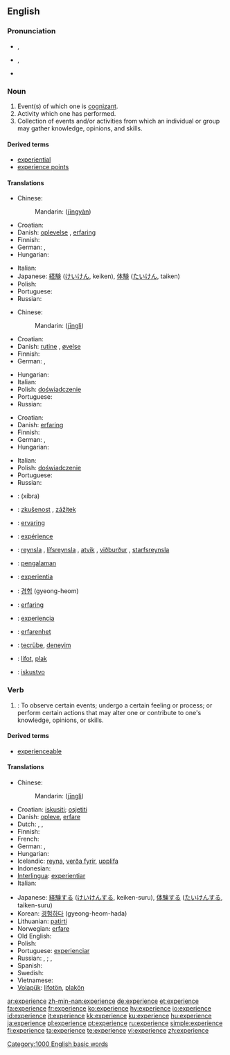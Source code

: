 {{also|expérience}}
==English==
{{wikipedia}}

===Pronunciation===
* {{IPA|/ɪkˈspɪə.ri.ens/}}, {{SAMPA|/Ik"spI@.rI.Ens/}}
* {{IPA|/ɪksˈpɪɹiəns/}}, {{SAMPA|/Iks"pIr\i@ns/}}
* {{audio|en-us-experience.ogg|Audio (US)}}

===Noun===
{{en-noun}}

# Event(s) of which one is [[cognizant]].
# Activity which one has performed.
# Collection of events and/or activities from which an individual or group may gather knowledge, opinions, and skills.

====Derived terms====
* [[experiential]]
* [[experience points]]

====Translations====
{{trans-top|event(s) of which one is cognizant}}
* Chinese:
*: Mandarin: {{zh-ts|經驗|经验}} ([[jīng]][[yàn]])
* Croatian: {{t|hr|iskustvo|alt=iskústvo|n}}
* Danish: [[oplevelse]] {{c}}, [[erfaring]] {{c}}
* Finnish: {{t+|fi|kokemus}}
* German: {{t+|de|Erlebnis|n}}, {{t+|de|Erfahrung|f}}
* Hungarian: {{t|hu|élmény}}
{{trans-mid}}
* Italian: {{t+|it|esperienza|f}}
* Japanese: [[経験]] ([[けいけん]], keiken), [[体験]] ([[たいけん]], taiken)
* Polish: {{t+|pl|doświadczenie|n}}
* Portuguese: {{t+|pt|experiência|f}}
* Russian: {{t+|ru|опыт|m|tr=ópyt|sc=Cyrl}}
{{trans-bottom}}

{{trans-top|activity which one has performed}}
* Chinese:
*: Mandarin: {{zh-ts|經歷|經歷}} ([[jīng]][[lì]])
* Croatian: {{t|hr|iskustvo|alt=iskústvo|n}}
* Danish: [[rutine]] {{c}}, [[øvelse]] {{c}}
* Finnish: {{t+|fi|kokemus}}
* German: {{t+|de|Praxis|f}}, {{t+|de|Erlebnis|n}}
{{trans-mid}}
* Hungarian: {{t+|hu|gyakorlat}}
* Italian: {{t+|it|esperienza|f}}
* Polish: [[doświadczenie]] {{n}}
* Portuguese: {{t+|pt|experiência|f}}
* Russian: {{t+|ru|опыт|m|tr=ópyt|sc=Cyrl}}
{{trans-bottom}}

{{trans-top|collection of events and/or activities from which an individual or group may gather knowledge}}
* Croatian: {{t|hr|iskustvo|alt=iskústvo|n}}
* Danish: [[erfaring]] {{c}}
* Finnish: {{t+|fi|kokemus}}
* German: {{t+|de|Erlebnis|n}}, {{t+|de|Erfahrung|f}}
* Hungarian: {{t+|hu|tapasztalat}}
{{trans-mid}}
* Italian: {{t+|it|esperienza|f}}
* Polish: [[doświadczenie]] {{n}}
* Portuguese: {{t+|pt|experiência|f}}
* Russian: {{t+|ru|опыт|m|tr=ópyt|sc=Cyrl}}
{{trans-bottom}}

{{checktrans-top}}
* {{ttbc|Arabic}}: {{Arab|[[خبرة]]}} (xíbra) {{f}}
* {{ttbc|Czech}}: [[zkušenost]] {{f}}, [[zážitek]] {{m}}
* {{ttbc|Dutch}}: [[ervaring]] {{f}}
* {{ttbc|French}}: [[expérience]] {{f}}
* {{ttbc|Icelandic}}: [[reynsla]] {{f}}, [[lífsreynsla]] {{f}}, [[atvik]] {{n}}, [[viðburður]] {{m}}, [[starfsreynsla]] {{f}}
* {{ttbc|Indonesian}}: [[alam|pengalaman]]
* {{ttbc|Interlingua}}: [[experientia]]
{{checktrans-mid}}
* {{ttbc|Korean}}: [[경험]] (gyeong-heom)
* {{ttbc|Norwegian}}: [[erfaring]]
* {{ttbc|Spanish}}: [[experiencia]] {{f}}
* {{ttbc|Swedish}}: [[erfarenhet]]
* {{ttbc|Turkish}}: [[tecrübe]], [[deneyim]]
* {{ttbc|Volapük}}: [[lifot]], [[plak]]
* {{ttbc|Serbian}}: [[iskustvo]]
{{checktrans-bottom}}

===Verb===
{{en-verb|experienc|ing}}

# {{transitive}}: To observe certain events; undergo a certain feeling or process; or perform certain actions that may alter one or contribute  to one's knowledge, opinions, or skills.

====Derived terms====
* [[experienceable]]

====Translations====
{{trans-top|to observe or undergo}}
* Chinese:
*: Mandarin: {{zh-ts|經歷|經歷}} ([[jīng]][[lì]])
* Croatian: [[iskusiti]]; [[osjetiti]]
* Danish: [[opleve]], [[erfare]]
* Dutch: {{t+|nl|ervaren}}, {{t+|nl|meemaken}}, {{t+|nl|ondergaan}}
* Finnish: {{t+|fi|kokea}}
* French: {{t+|fr|éprouver}}
* German: {{t+|de|erfahren}}, {{t+|de|erleben}}
* Hungarian: {{t+|hu|tapasztal}}
* Icelandic: [[reyna]], [[verða fyrir]], [[upplifa]]
* Indonesian: {{t+|id|alam|alt=mengalami|xs=Indonesian}}
* [[Interlingua]]: [[experientiar]]
* Italian: {{t+|it|esperire}}
{{trans-mid}}
* Japanese: [[経験]]する ([[けいけん]]する, keiken-suru), [[体験]]する ([[たいけん]]する, taiken-suru)
* Korean: [[경험하다]] (gyeong-heom-hada)
* Lithuanian: [[patirti]]
* Norwegian: [[erfare]]
* Old English: {{t-|ang|gebidan|alt=ġebīdan|xs=Old English}}
* Polish: {{t+|pl|doświadczyć}}
* Portuguese: [[experienciar]]
* Russian: {{t+|ru|испытывать|tr=ispýtyvat’|sc=Cyrl}} {{impf}}, {{t|ru|испытать|tr=ispytát’|sc=Cyrl}} {{pf}}; {{t|ru|переживать|tr=p'er'eživát’|sc=Cyrl}} {{impf}}, {{t|ru|пережить|tr=p'er'ežít’|sc=Cyrl}} {{pf}}
* Spanish: {{t-|es|experimentar}}
* Swedish: {{t+|sv|uppleva}}
* Vietnamese: {{t+|vi|kinh nghiệm|xs=Vietnamese}}
* [[Volapük]]: [[lifotön]], [[plakön]]
{{trans-bottom}}

[[Category:1000 English basic words]]

[[ar:experience]]
[[zh-min-nan:experience]]
[[de:experience]]
[[et:experience]]
[[fa:experience]]
[[fr:experience]]
[[ko:experience]]
[[hy:experience]]
[[io:experience]]
[[id:experience]]
[[it:experience]]
[[kk:experience]]
[[ku:experience]]
[[hu:experience]]
[[ja:experience]]
[[pl:experience]]
[[pt:experience]]
[[ru:experience]]
[[simple:experience]]
[[fi:experience]]
[[ta:experience]]
[[te:experience]]
[[vi:experience]]
[[zh:experience]]